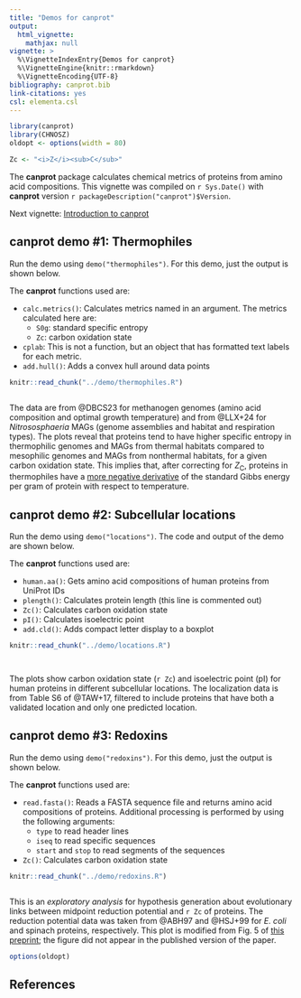 ```yaml
---
title: "Demos for canprot"
output:
  html_vignette:
    mathjax: null
vignette: >
  %\VignetteIndexEntry{Demos for canprot}
  %\VignetteEngine{knitr::rmarkdown}
  %\VignetteEncoding{UTF-8}
bibliography: canprot.bib
link-citations: yes
csl: elementa.csl
---
```


```r
library(canprot)
library(CHNOSZ)
oldopt <- options(width = 80)
```

```r
Zc <- "<i>Z</i><sub>C</sub>"
```

The **canprot** package calculates chemical metrics of proteins from amino acid compositions.
This vignette was compiled on `r Sys.Date()` with **canprot** version `r packageDescription("canprot")$Version`.

Next vignette: [Introduction to canprot](introduction.html)

## canprot demo #1: Thermophiles

Run the demo using `demo("thermophiles")`.
For this demo, just the output is shown below.

The **canprot** functions used are:

- `calc.metrics()`: Calculates metrics named in an argument. The metrics calculated here are:
  - `S0g`: standard specific entropy
  - `Zc`: carbon oxidation state
- `cplab`: This is not a function, but an object that has formatted text labels for each metric.
- `add.hull()`: Adds a convex hull around data points

```r
knitr::read_chunk("../demo/thermophiles.R")
```

```r
```

The data are from @DBCS23 for methanogen genomes (amino acid composition and optimal growth temperature) and from @LLX+24 for *Nitrososphaeria* MAGs (genome assemblies and habitat and respiration types).
The plots reveal that proteins tend to have higher specific entropy in thermophilic genomes and MAGs from thermal habitats compared to mesophilic genomes and MAGs from nonthermal habitats, for a given carbon oxidation state.
This implies that, after correcting for *Z*<sub>C</sub>, proteins in thermophiles have a <ins>more negative derivative</ins> of the standard Gibbs energy per gram of protein with respect to temperature.

## canprot demo #2: Subcellular locations

Run the demo using `demo("locations")`.
The code and output of the demo are shown below.

The **canprot** functions used are:

- `human.aa()`: Gets amino acid compositions of human proteins from UniProt IDs
- `plength()`: Calculates protein length (this line is commented out)
- `Zc()`: Calculates carbon oxidation state
- `pI()`: Calculates isoelectric point
- `add.cld()`: Adds compact letter display to a boxplot

```r
knitr::read_chunk("../demo/locations.R")
```

```r
```

```r
```

The plots show carbon oxidation state (`r Zc`) and isoelectric point (pI) for human proteins in different subcellular locations.
The localization data is from Table S6 of @TAW+17, filtered to include proteins that have both a validated location and only one predicted location.

## canprot demo #3: Redoxins

Run the demo using `demo("redoxins")`.
For this demo, just the output is shown below.

The **canprot** functions used are:

- `read.fasta()`: Reads a FASTA sequence file and returns amino acid compositions of proteins. Additional processing is performed by using the following arguments:
  - `type` to read header lines
  - `iseq` to read specific sequences
  - `start` and `stop` to read segments of the sequences
- `Zc()`: Calculates carbon oxidation state

```r
knitr::read_chunk("../demo/redoxins.R")
```

```r
```

This is an *exploratory analysis* for hypothesis generation about evolutionary links between midpoint reduction potential and `r Zc` of proteins.
The reduction potential data was taken from @ABH97 and @HSJ+99 for *E. coli* and spinach proteins, respectively.
This plot is modified from Fig. 5 of [this preprint](https://doi.org/10.1101/004127); the figure did not appear in the published version of the paper.

```r
options(oldopt)
```

## References
